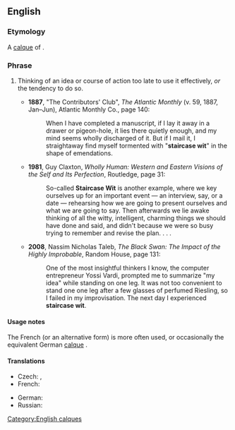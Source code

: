 ==English==

===Etymology===
A [[calque]] of {{cog|fr|l'esprit de l'escalier}}.

===Phrase===
{{head|en|phrase}}

# {{lb|en|rare|idiomatic}} Thinking of an idea or course of action too late to use it effectively, ''or'' the tendency to do so.
#* '''1887''', "The Contributors' Club", ''The Atlantic Monthly'' (v. 59, 1887, Jan&ndash;Jun), Atlantic Monthly Co., page 140:
#*: When I have completed a manuscript, if I lay it away in a drawer or pigeon-hole, it lies there quietly enough, and my mind seems wholly discharged of it. But if I mail it, I straightaway find myself tormented with "'''staircase wit'''" in the shape of emendations.
#* '''1981''', Guy Claxton, ''Wholly Human: Western and Eastern Visions of the Self and Its Perfection'', Routledge, page 31:
#*: So-called '''Staircase Wit''' is another example, where we key ourselves up for an important event &mdash; an interview, say, or a date &mdash; rehearsing how we are going to present ourselves and what we are going to say. Then afterwards we lie awake thinking of all the witty, intelligent, charming things we should have done and said, and didn't because we were so busy trying to remember and revise the plan. . . .
#* '''2008''', Nassim Nicholas Taleb, ''The Black Swan: The Impact of the Highly Improbable'', Random House, page 131:
#*: One of the most insightful thinkers I know, the computer entrepreneur Yossi Vardi, prompted me to summarize "my idea" while standing on one leg. It was not too convenient to stand one one leg after a few glasses of perfumed Riesling, so I failed in my improvisation. The next day I experienced '''staircase wit'''.

====Usage notes====
The French {{m|fr|l'esprit de l'escalier}} (or an alternative form) is more often used, or occasionally the equivalent German [[calque]] {{m|de|Treppenwitz}}.

====Translations====
{{trans-top|thinking of an idea too late}}
* Czech: {{t|cs|esprit de l'escalier|m}}, {{t|cs|opožděná duchaplnost|f}}
* French: {{t|fr|l'esprit de l'escalier}}
{{trans-mid}}
* German: {{t+|de|Treppenwitz|m}}
* Russian: {{t|ru|за́дний ум|m}} {{qualifier|lit.: hindmind}}
{{trans-bottom}}

[[Category:English calques]]